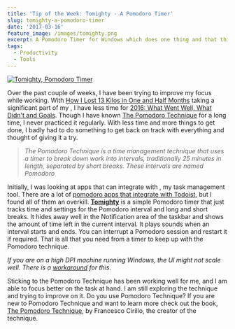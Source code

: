 ```yaml
---
title: 'Tip of the Week: Tomighty - A Pomodoro Timer'
slug: tomighty-a-pomodoro-timer
date: '2017-03-16'
feature_image: /images/tomighty.png
excerpt: A Pomodoro Timer for Windows which does one thing and that thing right
tags:
  - Productivity
  - Tools
---
```

[![Tomighty, Pomodoro Timer](/images/tomighty.png)](http://tomighty.org/)

Over the past couple of weeks, I have been trying to improve my focus while working. With [How I Lost 13 Kilos in One and Half Months](/blog/how-i-lost-13-kilos-in-one-and-half-months/) taking a significant part of my <BlogLink
  href="/blog/morning-routine"
  title="My Morning Routine"
  description="Find a Morning Routine that works for you!"
  authorImage="/images/logo-512x512-24.png"
  authorName="Rahul Nath"
  authorTitle="Rahul Pulikkot Nath"
  featureImage="/images/morning_routine.jpg"
/>, I have less time for [2016: What Went Well, What Didn't and Goals](/blog/2016-recap/). Though I have known [The Pomodoro Technique](https://en.wikipedia.org/wiki/Pomodoro_Technique) for a long time, I never practiced it regularly. With less time and more things to get done, I badly had to do something to get back on track with everything and thought of giving it a try.

> _The Pomodoro Technique is a time management technique that uses a timer to break down work into intervals, traditionally 25 minutes in length, separated by short breaks. These intervals are named Pomodoro_

Initially, I was looking at apps that can integrate with <BlogLink
  href="/blog/todoist-manage-your-todo-list"
  title="Tip of the Week: Todoist: Manage your To-Do List"
  description="A To-Do list manager that has been working for me over two years."
  authorImage="/images/logo-512x512-24.png"
  authorName="Rahul Nath"
  authorTitle="Rahul Pulikkot Nath"
  featureImage="/images/todoist_logo.jpg"
/>, my task management tool. There are a lot of [pomodoro apps that integrate with Todoist](https://support.todoist.com/hc/en-us/articles/210762349-Pomodoro-with-Todoist), but I found all of them an overkill. [**Tomighty**](http://tomighty.org/) is a simple Pomodoro timer that just tracks time and settings for the Pomodoro interval and long and short breaks. It hides away well in the Notification area of the taskbar and shows the amount of time left in the current interval. It plays sounds when an interval starts and ends. You can interrupt a Pomodoro session and restart it if required. That is all that you need from a timer to keep up with the Pomodoro technique.

_If you are on a high DPI machine running Windows, the UI might not scale well. There is a [workaround](https://github.com/tomighty/tomighty/issues/115) for this._

Sticking to the Pomodoro Technique has been working well for me, and I am able to focus better on the task at hand. I am still exploring the technique and trying to improve on it. Do you use Pomodoro Technique? If you are new to Pomodoro Technique and want to learn more check out the book, [The Pomodoro Technique](http://amzn.to/2nCSZW1), by Francesco Cirillo, the creator of the technique.
